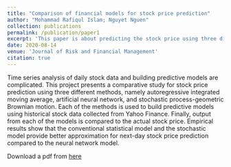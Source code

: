 ```yaml
---
title: "Comparison of financial models for stock price prediction"
author: "Mohammad Rafiqul Islam; Nguyet Nguen"
collection: publications
permalink: /publication/paper1 
excerpt: 'This paper is about predicting the stock price using three different methods'  
date: 2020-08-14  
venue: 'Journal of Risk and Financial Management'  
citation: true
---  
```

<script async src="https://pagead2.googlesyndication.com/pagead/js/adsbygoogle.js?client=ca-pub-6878992848042528"
     crossorigin="anonymous"></script>  


<p style="align: justify">
 Time series analysis of daily stock data and building predictive models are complicated. This project presents a comparative study for stock price prediction using three different methods, namely autoregressive integrated moving average, artificial neural network, and stochastic process-geometric Brownian motion. Each of the methods is used to build predictive models using historical stock data collected from Yahoo Finance. Finally, output from each of the models is compared to the actual stock price. Empirical results show that the conventional statistical model and the stochastic model provide better approximation for next-day stock price prediction compared to the neural network model.
</p>  

Download a pdf from [here](/publication/paper1.pdf)

